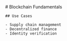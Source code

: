 
<MdxLayout>
    # Blockchain Fundamentals

    ## Use Cases

    - Supply chain management
    - Decentralized finance
    - Identity verification

</MdxLayout>
